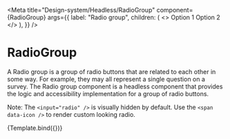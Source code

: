 

<Meta
  title="Design-system/Headless/RadioGroup"
  component={RadioGroup}
  args={{
    label: "Radio group",
    children: (
      <>
        <Radio value="option 1">Option 1</Radio>
        <Radio value="option 2">Option 2</Radio>
      </>
    ),
  }}
/>


# RadioGroup

A Radio group is a group of radio buttons that are related to each other in some way. For example, they may all represent a single question on a survey. The Radio group component is a headless component that provides the logic and accessibility implementation for a group of radio buttons.

Note: The `<input="radio" />` is visually hidden by default. Use the `<span data-icon />` to render custom looking radio.

<Canvas>
  <Story name="RadioGroup">{Template.bind({})}</Story>
</Canvas>

<ArgsTable story="RadioGroup" of={RadioGroup} />
